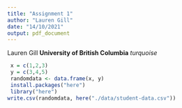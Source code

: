 ```yaml
---
title: "Assignment 1"
author: "Lauren Gill"
date: "14/10/2021"
output: pdf_document
---
```


Lauren Gill
**University of British Columbia**
*turquoise*

```r
 x = c(1,2,3)
 y = c(3,4,5)
 randomdata <- data.frame(x, y)
 install.packages("here")
 library("here")
write.csv(randomdata, here("./data/student-data.csv"))
```